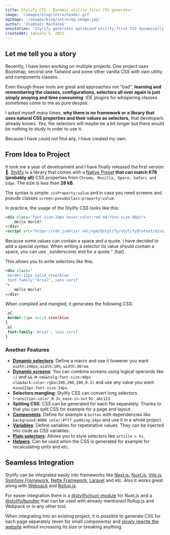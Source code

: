 ```yaml
---
title: Stylify CSS - Dynamic utility-first CSS generator
image: '/images/blog/intro/header.gif'
ogImage: '/images/blog/intro/og-image.jpg'
author: 'Vladimír Macháček'
annotation: 'Stylify generates optimized utility-first CSS dynamically based on what you write. Write HTML. Get CSS. 🚀'
createdAt: January 5, 2022
---
```


## Let me tell you a story
Recently, I have been working on multiple projects. One project uses Bootstrap, second one Tailwind and some other vanilla CSS with own utility and components classes.

Even though those tools are great and approaches not "bad", **learning and remembering the classes, configurations, selectors all over again is just simply anoying and time consuming**. IDE plugins for whispering classes sometimes come to me as pure despair.

I asked myself many times, **why there is no framework or a library that uses natural CSS properties and their values as selectors**, that developers already knows. Yes, the selectors will maybe be a bit longer but there would be nothing to study in order to use it.

Because I have could not find any, I have created my own.

## From Idea to Project

It took me a year of development and I have finally released the first version 🎉.
[Stylify](/) is a library that comes with a [Native Preset](/en/docs/stylify/native-preset) **that can match 678 (probably all)** CSS properties from `Chrome, Mozilla, Opera, Safari and Edge`. The size is less than **28 kB**.

The syntax is simple: `cssProperty:value` and in case you need screens and pseudo classes `screen:pseudoClass:property:value`.

In practice, the usage of the Stylify CSS looks like this:
```html
<div class="font-size:24px hover:color:red md:font-size:48px">
	Hello World!
</div>
<script src="https://cdn.jsdelivr.net/npm/@stylify/stylify@latest/dist/stylify.min.js"></script>
```
Because some values can contain a space and a quote, I have decided to add a special syntax. When writing a selector its value should contain a space, you can use `_`(underscore) and for a quote `^` (hat).

This allows you to write selectors like this:

```html
<div class="
 border:12px_solid_steelblue
 font-family:^Arial^,_sans-serif
">
	Hello World!
</div>
```

When compiled and mangled, it generates the following CSS:

```css
.a{
 border:12px solid steelblue
}
.b{
 font-family:'Arial', sans-serif
}
```

### Another Features
- **[Dynamic selectors](/en/docs/stylify/compiler#macros)**: Define a macro and use it however you want `width:240px`, `width:10%`, `width:30rem`.
- **[Dynamic screens](/en/docs/stylify/compiler#logical-operands-in-screens)**: You can combine screens using logical operands like `||` and `&&` => `sm&&tolg:font-size:48px xl&&dark:color:rgba(200,200,200,0.5)` and use any value you want `minw123px:font-size:24px`.
- **Selectors mangling**: Stylify CSS can convert long selectors `transition:color_0.3s_ease-in-out` to `_abc123`.
- **Spliting CSS**: CSS can be generated for each file separately. Thanks to that you can split CSS for example for a page and layout.
- **[Components](/en/docs/stylify/compiler#components)**: Define for example a `button` with dependencies like `background:#000 color:#fff padding:24px` and use it in a whole project.
- **[Variables](/en/docs/stylify/compiler#variables)**: Define variables for repetetative values. They can be injected into code as CSS variables.
- **[Plain selectors](/en/docs/stylify/compiler#customselectors)**: Allows you to style selectors like `article > h1`.
- **[Helpers](/en/docs/stylify/compiler#helpers)**: Can be used when the CSS is generated for example for recalculating units and etc.

## Seamless Integration
Stylify can be integrated easily into frameworks like [Next.js](/en/docs/integrations/nextjs), [Nuxt.js](/en/docs/integrations/nuxtjs), [Vite.js](/en/docs/integrations/vitejs), [Symfony Framework](/en/docs/integrations/symfony), [Nette Framework](/en/docs/integrations/nette), [Laravel](/en/docs/integrations/laravel) and etc. Also it works great along with [Webpack](/en/docs/integrations/webpack) and [Rollup.js](/en/docs/integrations/rollupjs).

For easier integration there is a [@stylify/nuxt-module](/en/docs/nuxt-module) for Nuxt.js and a [@stylify/bundler](/en/docs/bundler) that can be used with already mentioned Rollup.js and Webpack or in any other tool.

When integrating into an existing project, it is possible to generate CSS for each page separately (even for small components) and [slowly rewrite the website](/en/docs/get-started/migrating-to-stylify) without increasing its size or breaking anything.
